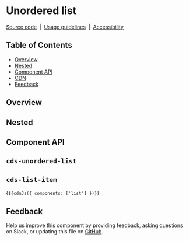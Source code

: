 
<Meta of={UnorderedListStories} />

# Unordered list

[Source code](https://github.com/carbon-design-system/carbon/tree/main/packages/web-components/src/components/list)
&nbsp;|&nbsp;
[Usage guidelines](https://www.carbondesignsystem.com/components/list/usage)
&nbsp;|&nbsp;
[Accessibility](https://www.carbondesignsystem.com/components/list/accessibility)

## Table of Contents

- [Overview](#overview)
- [Nested](#Nested)
- [Component API](#component-api)
- [CDN](#cdn)
- [Feedback](#feedback)

## Overview

<Canvas of={UnorderedListStories.Default} />

## Nested

<Canvas of={UnorderedListStories.Nested} />

## Component API

## `cds-unordered-list`

<ArgTypes of="cds-unordered-list" />

## `cds-list-item`

<ArgTypes of="cds-list-item" />

<Markdown>{`${cdnJs({ components: ['list'] })}`}</Markdown>

## Feedback

Help us improve this component by providing feedback, asking questions on Slack,
or updating this file on
[GitHub](https://github.com/carbon-design-system/carbon/edit/main/packages/web-components/src/components/list/unordered-list.mdx).
